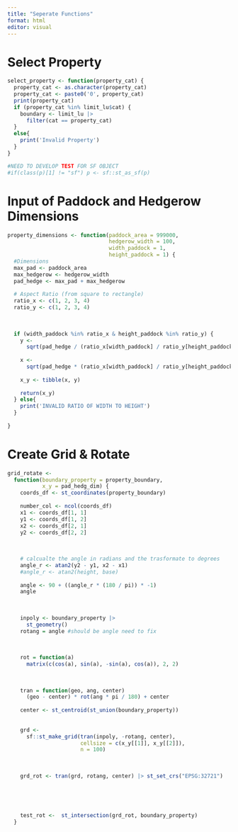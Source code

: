 ```yaml
---
title: "Seperate Functions"
format: html
editor: visual
---
```


# Select Property

```r
select_property <- function(property_cat) {
  property_cat <- as.character(property_cat)
  property_cat <- paste0('0', property_cat)
  print(property_cat)
  if (property_cat %in% limit_lu$cat) {
    boundary <- limit_lu |>
      filter(cat == property_cat)
  }
  else{
    print('Invalid Property')
  }
}

#NEED TO DEVELOP TEST FOR SF OBJECT
#if(class(p)[1] != "sf") p <- sf::st_as_sf(p)
```

# Input of Paddock and Hedgerow Dimensions

```r
property_dimensions <- function(paddock_area = 999000,
                                hedgerow_width = 100,
                                width_paddock = 1,
                                height_paddock = 1) {
  #Dimensions
  max_pad <- paddock_area
  max_hedgerow <- hedgerow_width
  pad_hedge <- max_pad + max_hedgerow
  
  # Aspect Ratio (from square to rectangle)
  ratio_x <- c(1, 2, 3, 4)
  ratio_y <- c(1, 2, 3, 4)
  
  
  
  if (width_paddock %in% ratio_x & height_paddock %in% ratio_y) {
    y <-
      sqrt(pad_hedge / (ratio_x[width_paddock] / ratio_y[height_paddock]))
    
    x <-
      sqrt(pad_hedge * (ratio_x[width_paddock] / ratio_y[height_paddock]))
    
    x_y <- tibble(x, y)
    
    return(x_y)
  } else{
    print('INVALID RATIO OF WIDTH TO HEIGHT')
  }
  
}

```

# Create Grid & Rotate

```r
grid_rotate <-
  function(boundary_property = property_boundary,
           x_y = pad_hedg_dim) {
    coords_df <- st_coordinates(property_boundary)
    
    number_col <- ncol(coords_df)
    x1 <- coords_df[1, 1]
    y1 <- coords_df[1, 2]
    x2 <- coords_df[2, 1]
    y2 <- coords_df[2, 2]
    
    
    
    # calcualte the angle in radians and the trasformate to degrees
    angle_r <- atan2(y2 - y1, x2 - x1)
    #angle_r <- atan2(height, base)
    
    angle <- 90 + ((angle_r * (180 / pi)) * -1)
    angle
    
    
    
    inpoly <- boundary_property |>
      st_geometry()
    rotang = angle #should be angle need to fix
    
    
    
    rot = function(a)
      matrix(c(cos(a), sin(a), -sin(a), cos(a)), 2, 2)
    
    
    
    tran = function(geo, ang, center)
      (geo - center) * rot(ang * pi / 180) + center
    
    center <- st_centroid(st_union(boundary_property))
    
    
    grd <-
      sf::st_make_grid(tran(inpoly, -rotang, center),
                       cellsize = c(x_y[[1]], x_y[[2]]),
                       n = 100)
    
    
    
    grd_rot <- tran(grd, rotang, center) |> st_set_crs("EPSG:32721")
    
    
    
    
    
    test_rot <-  st_intersection(grd_rot, boundary_property)
  }

```


